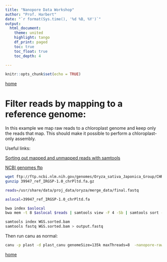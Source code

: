 ```yaml
---
title: "Nanopore Data Workshop"
author: "Prof. Harbert"
date: "`r format(Sys.time(), '%d %B, %Y')`"
output: 
  html_document:
    theme: united
    highlight: tango
    df_print: paged
    toc: true
    toc_float: true
    toc_depth: 4
  
---
```


```r
knitr::opts_chunk$set(echo = TRUE)
```

[home](https://rsh249.github.io/applied_bioinformatics)


# Filter reads by mapping to a reference genome:

In this example we map raw reads to a chloroplast genome and keep only the reads that map. This should make it possible to perform a chloroplast-only assembly.

Useful links:

[Sorting out mapped and unmapped reads with samtools](https://www.biostars.org/p/56246/)

[NCBI genomes ftp](ftp://ftp.ncbi.nih.gov/genomes/)

```bash
wget ftp://ftp.ncbi.nlm.nih.gov/genomes/Oryza_sativa_Japonica_Group/CHR_Pltd/39947_ref_IRGSP-1.0_chrPltd.fa.gz
gunzip 39947_ref_IRGSP-1.0_chrPltd.fa.gz

reads=/usr/share/data/proj_data/oryza/merge_data/final.fastq

aslocal=39947_ref_IRGSP-1.0_chrPltd.fa

bwa index $aslocal 
bwa mem -t 8 $aslocal $reads | samtools view -F 4 -Sb | samtools sort - -@4 -o WGS.sorted.bam

samtools index WGS.sorted.bam
samtools fastq WGS.sorted.bam > output.fastq 

```

Then run canu as normal:

```bash
canu -p plast -d plast_canu genomeSize=135k maxThreads=8  -nanopore-raw output.fastq
```


[home](https://rsh249.github.io/applied_bioinformatics)